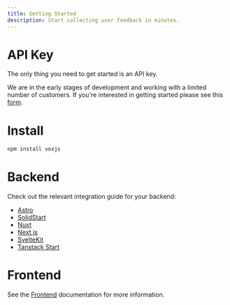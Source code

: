 ```yaml
---
title: Getting Started
description: Start collecting user feedback in minutes.
---
```


# API Key

The only thing you need to get started is an API key.

We are in the early stages of development and working with a limited number of customers. If you're interested in getting started please see this [form](https://tally.so/r/3xeovk).

# Install

```bash
npm install voxjs
```

# Backend

Check out the relevant integration guide for your backend:

- [Astro](/docs/backend/astro)
- [SolidStart](/docs/backend/solidstart)
- [Nuxt](/docs/backend/nuxt)
- [Next.js](/docs/backend/nextjs)
- [SvelteKit](/docs/backend/sveltekit)
- [Tanstack Start](/docs/backend/tanstack)

# Frontend

See the [Frontend](/docs/frontend) documentation for more information.